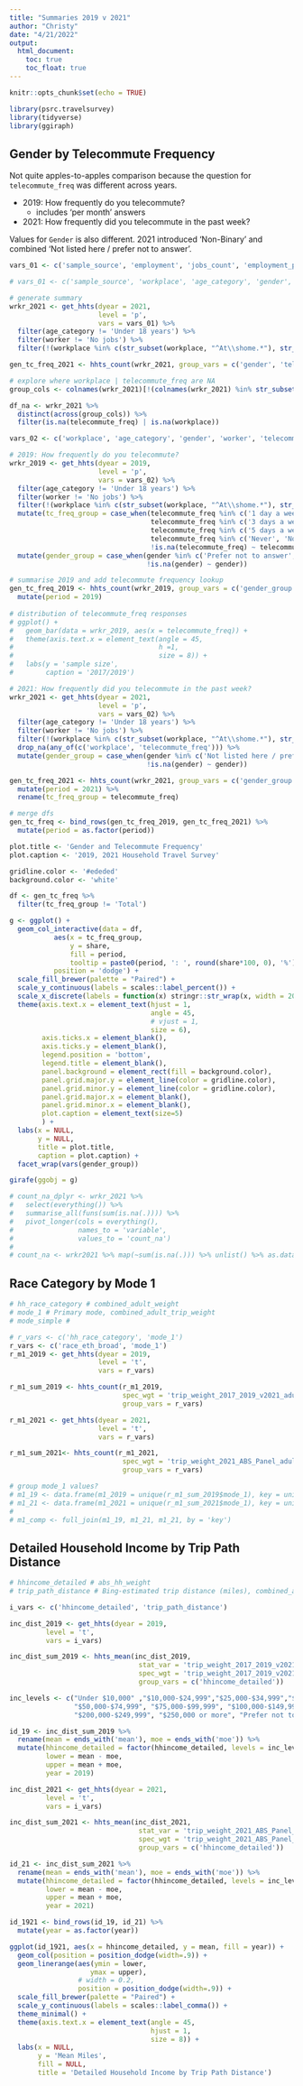 ```yaml
---
title: "Summaries 2019 v 2021"
author: "Christy"
date: "4/21/2022"
output: 
  html_document:
    toc: true
    toc_float: true
---
```


```r
knitr::opts_chunk$set(echo = TRUE)
```

```r
library(psrc.travelsurvey)
library(tidyverse)
library(ggiraph)
```

## Gender by Telecommute Frequency

Not quite apples-to-apples comparison because the question for `telecommute_freq` was different across years.

- 2019: How frequently do you telecommute?
  - includes 'per month' answers
- 2021: How frequently did you telecommute in the past week?

Values for `Gender` is also different. 2021 introduced 'Non-Binary' and combined 'Not listed here / prefer not to answer'.
```r

vars_01 <- c('sample_source', 'employment', 'jobs_count', 'employment_pre_covid', 'workplace', 'age_category', 'gender', 'worker', 'telecommute_freq')

# vars_01 <- c('sample_source', 'workplace', 'age_category', 'gender', 'worker', 'telecommute_freq')

# generate summary
wrkr_2021 <- get_hhts(dyear = 2021, 
                      level = 'p', 
                      vars = vars_01) %>%
  filter(age_category != 'Under 18 years') %>% 
  filter(worker != 'No jobs') %>% 
  filter(!(workplace %in% c(str_subset(workplace, "^At\\shome.*"), str_subset(workplace, "^Drives.*"))))

gen_tc_freq_2021 <- hhts_count(wrkr_2021, group_vars = c('gender', 'telecommute_freq'))

# explore where workplace | telecommute_freq are NA
group_cols <- colnames(wrkr_2021)[!(colnames(wrkr_2021) %in% str_subset(colnames(wrkr_2021), '.*weight.*'))]

df_na <- wrkr_2021 %>% 
  distinct(across(group_cols)) %>% 
  filter(is.na(telecommute_freq) | is.na(workplace))
```

```r

vars_02 <- c('workplace', 'age_category', 'gender', 'worker', 'telecommute_freq')

# 2019: How frequently do you telecommute?
wrkr_2019 <- get_hhts(dyear = 2019, 
                      level = 'p', 
                      vars = vars_02) %>%
  filter(age_category != 'Under 18 years') %>%
  filter(worker != 'No jobs') %>%
  filter(!(workplace %in% c(str_subset(workplace, "^At\\shome.*"), str_subset(workplace, "^Drives.*")))) %>% 
  mutate(tc_freq_group = case_when(telecommute_freq %in% c('1 day a week', '2 days a week') ~ '1-2 days',
                                   telecommute_freq %in% c('3 days a week', '4 days a week') ~ '3-4 days',
                                   telecommute_freq %in% c('5 days a week', '6-7 days a week') ~ '5+ days',
                                   telecommute_freq %in% c('Never', 'Not applicable') ~ 'Never / None',
                                   !is.na(telecommute_freq) ~ telecommute_freq)) %>% 
  mutate(gender_group = case_when(gender %in% c('Prefer not to answer', 'Another') ~ 'Prefer not to answer / Another',
                                  !is.na(gender) ~ gender))

# summarise 2019 and add telecommute frequency lookup
gen_tc_freq_2019 <- hhts_count(wrkr_2019, group_vars = c('gender_group', 'tc_freq_group')) %>%
  mutate(period = 2019)
        
# distribution of telecommute_freq responses
# ggplot() +
#   geom_bar(data = wrkr_2019, aes(x = telecommute_freq)) +
#   theme(axis.text.x = element_text(angle = 45,
#                                    h =1,
#                                    size = 8)) +
#   labs(y = 'sample size',
#        caption = '2017/2019')

# 2021: How frequently did you telecommute in the past week?
wrkr_2021 <- get_hhts(dyear = 2021, 
                      level = 'p', 
                      vars = vars_02) %>%
  filter(age_category != 'Under 18 years') %>% 
  filter(worker != 'No jobs') %>% 
  filter(!(workplace %in% c(str_subset(workplace, "^At\\shome.*"), str_subset(workplace, "^Drives.*")))) %>% 
  drop_na(any_of(c('workplace', 'telecommute_freq'))) %>% 
  mutate(gender_group = case_when(gender %in% c('Not listed here / prefer not to answer', 'Non-Binary') ~ 'Prefer not to answer / Another',
                                  !is.na(gender) ~ gender))

gen_tc_freq_2021 <- hhts_count(wrkr_2021, group_vars = c('gender_group', 'telecommute_freq')) %>% 
  mutate(period = 2021) %>% 
  rename(tc_freq_group = telecommute_freq)

# merge dfs
gen_tc_freq <- bind_rows(gen_tc_freq_2019, gen_tc_freq_2021) %>% 
  mutate(period = as.factor(period))

plot.title <- 'Gender and Telecommute Frequency'
plot.caption <- '2019, 2021 Household Travel Survey'

gridline.color <- '#ededed'
background.color <- 'white'

df <- gen_tc_freq %>% 
  filter(tc_freq_group != 'Total') 

g <- ggplot() +
  geom_col_interactive(data = df, 
           aes(x = tc_freq_group, 
               y = share, 
               fill = period,
               tooltip = paste0(period, ': ', round(share*100, 0), '%')),
           position = 'dodge') +
  scale_fill_brewer(palette = "Paired") +
  scale_y_continuous(labels = scales::label_percent()) +
  scale_x_discrete(labels = function(x) stringr::str_wrap(x, width = 20)) +
  theme(axis.text.x = element_text(hjust = 1,
                                   angle = 45,
                                   # vjust = 1,
                                   size = 6),
        axis.ticks.x = element_blank(),
        axis.ticks.y = element_blank(),
        legend.position = 'bottom',
        legend.title = element_blank(),
        panel.background = element_rect(fill = background.color),
        panel.grid.major.y = element_line(color = gridline.color),
        panel.grid.minor.y = element_line(color = gridline.color),
        panel.grid.major.x = element_blank(),
        panel.grid.minor.x = element_blank(),
        plot.caption = element_text(size=5)
        ) +
  labs(x = NULL,
       y = NULL,
       title = plot.title,
       caption = plot.caption) +
  facet_wrap(vars(gender_group))

girafe(ggobj = g)
```

```r
# count_na_dplyr <- wrkr_2021 %>%
#   select(everything()) %>%  
#   summarise_all(funs(sum(is.na(.)))) %>% 
#   pivot_longer(cols = everything(),
#                names_to = 'variable',
#                values_to = 'count_na')
# 
# count_na <- wrkr2021 %>% map(~sum(is.na(.))) %>% unlist() %>% as.data.frame() 

```

## Race Category by Mode 1

```r

# hh_race_category # combined_adult_weight
# mode_1 # Primary mode, combined_adult_trip_weight
# mode_simple #

# r_vars <- c('hh_race_category', 'mode_1')
r_vars <- c('race_eth_broad', 'mode_1')
r_m1_2019 <- get_hhts(dyear = 2019,
                      level = 't',
                      vars = r_vars)

r_m1_sum_2019 <- hhts_count(r_m1_2019, 
                            spec_wgt = 'trip_weight_2017_2019_v2021_adult',
                            group_vars = r_vars)

r_m1_2021 <- get_hhts(dyear = 2021,
                      level = 't',
                      vars = r_vars)

r_m1_sum_2021<- hhts_count(r_m1_2021, 
                            spec_wgt = 'trip_weight_2021_ABS_Panel_adult',
                            group_vars = r_vars)

# group mode_1 values?
# m1_19 <- data.frame(m1_2019 = unique(r_m1_sum_2019$mode_1), key = unique(r_m1_sum_2019$mode_1))
# m1_21 <- data.frame(m1_2021 = unique(r_m1_sum_2021$mode_1), key = unique(r_m1_sum_2021$mode_1))
# 
# m1_comp <- full_join(m1_19, m1_21, m1_21, by = 'key')
```


## Detailed Household Income by Trip Path Distance 

```r
# hhincome_detailed # abs_hh_weight
# trip_path_distance # Bing-estimated trip distance (miles), combined_adult_trip_weight

i_vars <- c('hhincome_detailed', 'trip_path_distance')

inc_dist_2019 <- get_hhts(dyear = 2019,
         level = 't',
         vars = i_vars)

inc_dist_sum_2019 <- hhts_mean(inc_dist_2019,
                                stat_var = 'trip_weight_2017_2019_v2021_adult',
                                spec_wgt = 'trip_weight_2017_2019_v2021_adult',
                                group_vars = c('hhincome_detailed'))

inc_levels <- c("Under $10,000" ,"$10,000-$24,999","$25,000-$34,999","$35,000-$49,999",
                "$50,000-$74,999", "$75,000-$99,999", "$100,000-$149,999", "$150,000-$199,999",
                "$200,000-$249,999", "$250,000 or more", "Prefer not to answer", "Total")

id_19 <- inc_dist_sum_2019 %>% 
  rename(mean = ends_with('mean'), moe = ends_with('moe')) %>% 
  mutate(hhincome_detailed = factor(hhincome_detailed, levels = inc_levels),
         lower = mean - moe,
         upper = mean + moe,
         year = 2019)

inc_dist_2021 <- get_hhts(dyear = 2021,
         level = 't',
         vars = i_vars)

inc_dist_sum_2021 <- hhts_mean(inc_dist_2021,
                                stat_var = 'trip_weight_2021_ABS_Panel_adult',
                                spec_wgt = 'trip_weight_2021_ABS_Panel_adult',
                                group_vars = c('hhincome_detailed'))

id_21 <- inc_dist_sum_2021 %>% 
  rename(mean = ends_with('mean'), moe = ends_with('moe')) %>% 
  mutate(hhincome_detailed = factor(hhincome_detailed, levels = inc_levels),
         lower = mean - moe,
         upper = mean + moe,
         year = 2021)

id_1921 <- bind_rows(id_19, id_21) %>% 
  mutate(year = as.factor(year))
```

```r

ggplot(id_1921, aes(x = hhincome_detailed, y = mean, fill = year)) +
  geom_col(position = position_dodge(width=.9)) +
  geom_linerange(aes(ymin = lower,
                    ymax = upper),
                 # width = 0.2,
                 position = position_dodge(width=.9)) +
  scale_fill_brewer(palette = "Paired") +
  scale_y_continuous(labels = scales::label_comma()) +
  theme_minimal() +
  theme(axis.text.x = element_text(angle = 45,
                                   hjust = 1,
                                   size = 8)) +
  labs(x = NULL,
       y = 'Mean Miles',
       fill = NULL,
       title = 'Detailed Household Income by Trip Path Distance')
 

```

